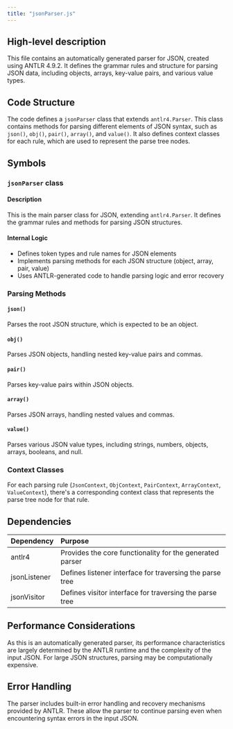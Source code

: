 ```yaml
---
title: "jsonParser.js"
---
```


## High-level description
This file contains an automatically generated parser for JSON, created using ANTLR 4.9.2. It defines the grammar rules and structure for parsing JSON data, including objects, arrays, key-value pairs, and various value types.

## Code Structure
The code defines a `jsonParser` class that extends `antlr4.Parser`. This class contains methods for parsing different elements of JSON syntax, such as `json()`, `obj()`, `pair()`, `array()`, and `value()`. It also defines context classes for each rule, which are used to represent the parse tree nodes.

## Symbols

### `jsonParser` class
#### Description
This is the main parser class for JSON, extending `antlr4.Parser`. It defines the grammar rules and methods for parsing JSON structures.

#### Internal Logic
- Defines token types and rule names for JSON elements
- Implements parsing methods for each JSON structure (object, array, pair, value)
- Uses ANTLR-generated code to handle parsing logic and error recovery

### Parsing Methods
#### `json()`
Parses the root JSON structure, which is expected to be an object.

#### `obj()`
Parses JSON objects, handling nested key-value pairs and commas.

#### `pair()`
Parses key-value pairs within JSON objects.

#### `array()`
Parses JSON arrays, handling nested values and commas.

#### `value()`
Parses various JSON value types, including strings, numbers, objects, arrays, booleans, and null.

### Context Classes
For each parsing rule (`JsonContext`, `ObjContext`, `PairContext`, `ArrayContext`, `ValueContext`), there's a corresponding context class that represents the parse tree node for that rule.

## Dependencies
| Dependency | Purpose |
|:-----------|:--------|
| antlr4 | Provides the core functionality for the generated parser |
| jsonListener | Defines listener interface for traversing the parse tree |
| jsonVisitor | Defines visitor interface for traversing the parse tree |

## Performance Considerations
As this is an automatically generated parser, its performance characteristics are largely determined by the ANTLR runtime and the complexity of the input JSON. For large JSON structures, parsing may be computationally expensive.

## Error Handling
The parser includes built-in error handling and recovery mechanisms provided by ANTLR. These allow the parser to continue parsing even when encountering syntax errors in the input JSON.